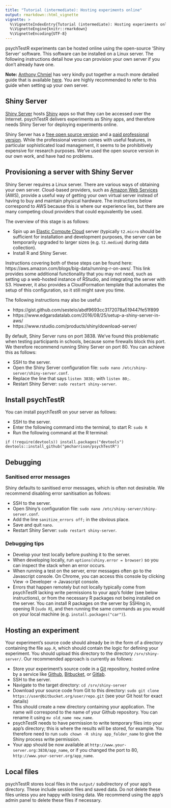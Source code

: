 ```yaml
---
title: "Tutorial (intermediate): Hosting experiments online"
output: rmarkdown::html_vignette
vignette: >
  %\VignetteIndexEntry{Tutorial (intermediate): Hosting experiments online}
  %\VignetteEngine{knitr::rmarkdown}
  %\VignetteEncoding{UTF-8}
---
```


psychTestR experiments can be hosted online using the open-source 'Shiny Server' software.
This software can be installed on a Linux server. 
The following instructions detail how you can provision your own server 
if you don't already have one.

**Note:** [Anthony Chmiel](https://www.westernsydney.edu.au/marcs/our_team/research_assistants/dr_anthony_chmiel)
has very kindly put together a much more detailed guide that is available [here](https://www.dropbox.com/s/dklhrnv941lff1y/psychTestR-server-docs-latest.pdf?dl=1).
You are highly recommended to refer to this guide when setting up your own server.

## Shiny Server

[Shiny Server](https://www.rstudio.com/products/shiny/shiny-server/)
hosts [Shiny](https://www.rstudio.com/products/shiny/)
apps so that they can be accessed over the Internet.
psychTestR delivers experiments as Shiny apps,
and therefore needs Shiny Server for deploying experiments online.

Shiny Server has a [free open source version](https://www.rstudio.com/products/shiny/download-server/)
and a [paid professional version](https://www.rstudio.com/products/shiny-server-pro/).
While the professional version comes with useful features, in particular sophisticated load management,
it seems to be prohibitively expensive for research purposes.
We've used the open source version in our own work, and have had no problems.

## Provisioning a server with Shiny Server

Shiny Server requires a Linux server.
There are various ways of obtaining your own server.
Cloud-based providers, such as [Amazon Web Services](https://aws.amazon.com/) (AWS), 
provide a useful way of getting your own virtual server 
instead of having to buy and maintain physical hardware.
The instructions below correspond to AWS because this is where our experience lies,
but there are many competing cloud providers that could equivalently be used.

The overview of this stage is as follows:

- Spin up an [Elastic Compute Cloud](https://aws.amazon.com/ec2) server
(typically `t2.micro` should be sufficient for installation and development purposes,
the server can be temporarily upgraded to larger sizes (e.g. `t2.medium`) 
during data collection).
- Install R and Shiny Server.

Instructions covering both of these steps can be found here: 
https://aws.amazon.com/blogs/big-data/running-r-on-aws/.
This link provides some additional functionality that you may not need,
such as setting up a web-hosted instance of RStudio,
and integrating the server with S3.
However, it also provides a CloudFormation template that automates the setup of this configuration,
so it still might save you time.

The following instructions may also be useful:

- https://gist.github.com/sestelo/abdf9693cc3172078a519447fe51f899
- https://www.edgarsdatalab.com/2016/08/25/setup-a-shiny-server-in-aws/
- https://www.rstudio.com/products/shiny/download-server/

By default, Shiny Server runs on port 3838. 
We've found this problematic when testing participants in schools,
because some firewalls block this port.
We therefore recommend running Shiny Server on port 80.
You can achieve this as follows:

- SSH to the server.
- Open the Shiny Server configuration file: `sudo nano /etc/shiny-server/shiny-server.conf`.
- Replace the line that says `listen 3838;` with `listen 80;`.
- Restart Shiny Server: `sudo restart shiny-server`.

## Install psychTestR

You can install psychTestR on your server as follows:

- SSH to the server.
- Enter the following command into the terminal, to start R: `sudo R`
- Run the following command at the R terminal:

```
if (!require(devtools)) install.packages("devtools")
devtools::install_github("pmcharrison/psychTestR")
```

## Debugging

### Sanitised error messages

Shiny defaults to sanitised error messages, which is often not desirable.
We recommend disabling error sanitisation as follows:

- SSH to the server.
- Open Shiny's configuration file: `sudo nano /etc/shiny-server/shiny-server.conf`.
- Add the line `sanitize_errors off;` in the obvious place.
- Save and quit `nano`.
- Restart Shiny Server: `sudo restart shiny-server`.

### Debugging tips

- Develop your test locally before pushing it to the server.
- When developing locally, run `options(shiny.error = browser)` so you can
inspect the stack when an error occurs.
- When running a test on the server, error messages often go to the Javascript console.
On Chrome, you can access this console by clicking View -> Developer -> Javascript console.
- Errors that happen remotely but not locally typically come from psychTestR
lacking write permissions to your app's folder (see below instructions),
or from the necessary R packages not being installed on the server.
You can install R packages on the server by SSHing in, opening R (`sudo R`),
and then running the same commands as you would on your local machine
(e.g. `install.packages("car")`).

## Hosting an experiment

Your experiment's source code should already be in the form of a directory
containing the file `app.R`, which should contain the logic for defining your experiment.
You should upload this directory to the directory `/srv/shiny-server/`.
Our recommended approach is currently as follows: 

- Store your experiment's source code in a 
[Git](https://git-scm.com/) repository,
hosted online by a service like 
[Github](https://github.com/), 
[Bitbucket](https://bitbucket.org/), 
or [Gitlab](https://gitlab.com/).
- SSH to the server.
- Navigate to the target directory: `cd /srv/shiny-server`
- Download your source code from Git to this directory: `sudo git clone https://user@bitbucket.org/user/repo.git` (see your Git host for exact details)
- This should create a new directory containing your application. The name will correspond to the name of your Github repository. You can rename it using `mv old_name new_name`.
- psychTestR needs to have permission to write temporary files into your app's directory; this is where the results will be stored, for example. You therefore need to run `sudo chown -R shiny app_folder_name` 
to give the Shiny process write permission.
- Your app should be now available at `http://www.your-server.org:3838/app_name`, or if you changed the port to 80, `http://www.your-server.org/app_name`.

## Local files

psychTestR stores local files in the `output/` subdirectory of your app's directory.
These include session files and saved data.
Do not delete these files unless you are happy with losing data.
We recommend using the app's admin panel to delete these files if necessary.
